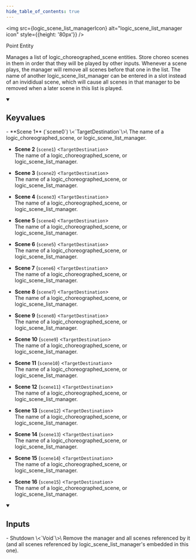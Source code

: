 ```yaml
---
hide_table_of_contents: true
---
```


<!---
!!!!!!
THIS PAGE IS AUTOGENERATED FROM GAME FGD DEFINITIONS!
DO NOT EDIT MANUALLY!
!!!!!!

In order to make edits, you can make an annotation file in /fgd_dump_overrides
-->



<img src={logic_scene_list_managerIcon} alt="logic_scene_list_manager icon" style={{height: '80px'}} />

Point Entity

Manages a list of logic_choreographed_scene entities. Store choreo scenes in them in order that they will be played by other inputs. Whenever a scene plays, the manager will remove all scenes before that one in the list. The name of another logic_scene_list_manager can be entered in a slot instead of an invididual scene, which will cause all scenes in that manager to be removed when a later scene in this list is played.

<details open>
<summary><h2>Keyvalues</h2></summary>
- **Scene 1** (`scene0`) \<`TargetDestination`\>\
The name of a logic_choreographed_scene, or logic_scene_list_manager.

- **Scene 2** (`scene1`) \<`TargetDestination`\>\
The name of a logic_choreographed_scene, or logic_scene_list_manager.

- **Scene 3** (`scene2`) \<`TargetDestination`\>\
The name of a logic_choreographed_scene, or logic_scene_list_manager.

- **Scene 4** (`scene3`) \<`TargetDestination`\>\
The name of a logic_choreographed_scene, or logic_scene_list_manager.

- **Scene 5** (`scene4`) \<`TargetDestination`\>\
The name of a logic_choreographed_scene, or logic_scene_list_manager.

- **Scene 6** (`scene5`) \<`TargetDestination`\>\
The name of a logic_choreographed_scene, or logic_scene_list_manager.

- **Scene 7** (`scene6`) \<`TargetDestination`\>\
The name of a logic_choreographed_scene, or logic_scene_list_manager.

- **Scene 8** (`scene7`) \<`TargetDestination`\>\
The name of a logic_choreographed_scene, or logic_scene_list_manager.

- **Scene 9** (`scene8`) \<`TargetDestination`\>\
The name of a logic_choreographed_scene, or logic_scene_list_manager.

- **Scene 10** (`scene9`) \<`TargetDestination`\>\
The name of a logic_choreographed_scene, or logic_scene_list_manager.

- **Scene 11** (`scene10`) \<`TargetDestination`\>\
The name of a logic_choreographed_scene, or logic_scene_list_manager.

- **Scene 12** (`scene11`) \<`TargetDestination`\>\
The name of a logic_choreographed_scene, or logic_scene_list_manager.

- **Scene 13** (`scene12`) \<`TargetDestination`\>\
The name of a logic_choreographed_scene, or logic_scene_list_manager.

- **Scene 14** (`scene13`) \<`TargetDestination`\>\
The name of a logic_choreographed_scene, or logic_scene_list_manager.

- **Scene 15** (`scene14`) \<`TargetDestination`\>\
The name of a logic_choreographed_scene, or logic_scene_list_manager.

- **Scene 16** (`scene15`) \<`TargetDestination`\>\
The name of a logic_choreographed_scene, or logic_scene_list_manager.


 </details>
<details open>
<summary><h2>Inputs</h2></summary>
- Shutdown \<`Void`\>\
Remove the manager and all scenes referenced by it (and all scenes referenced by logic_scene_list_manager's embedded in this one).


 </details>
